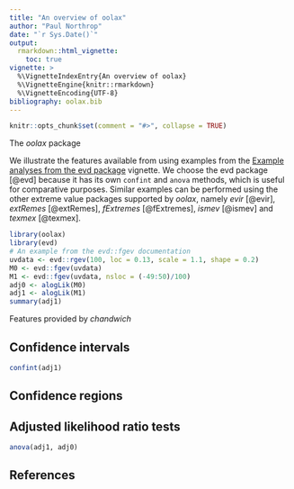 ```yaml
---
title: "An overview of oolax"
author: "Paul Northrop"
date: "`r Sys.Date()`"
output: 
  rmarkdown::html_vignette:
    toc: true
vignette: >
  %\VignetteIndexEntry{An overview of oolax}
  %\VignetteEngine{knitr::rmarkdown}
  %\VignetteEncoding{UTF-8}
bibliography: oolax.bib
---
```


```r
knitr::opts_chunk$set(comment = "#>", collapse = TRUE)
```

The *oolax* package

We illustrate the features available from using examples from the [Example analyses from the evd package](evd-vignette.html) vignette.  We choose the evd package [@evd] because it has its own `confint` and `anova` methods, which is useful for comparative purposes.  Similar examples can be performed using the other extreme value packages supported by *oolax*, namely *evir* [@evir], *extRemes* [@extRemes], *fExtremes* [@fExtremes], *ismev* [@ismev] and *texmex* [@texmex].

```r
library(oolax)
library(evd)
# An example from the evd::fgev documentation
uvdata <- evd::rgev(100, loc = 0.13, scale = 1.1, shape = 0.2)
M0 <- evd::fgev(uvdata)
M1 <- evd::fgev(uvdata, nsloc = (-49:50)/100)
adj0 <- alogLik(M0)
adj1 <- alogLik(M1)
summary(adj1)
```

Features provided by *chandwich*

## Confidence intervals

```r
confint(adj1)
```

## Confidence regions

## Adjusted likelihood ratio tests

```r
anova(adj1, adj0)
```


## References

<script type="text/x-mathjax-config">
   MathJax.Hub.Config({  "HTML-CSS": { minScaleAdjust: 125, availableFonts: [] }  });
</script>

